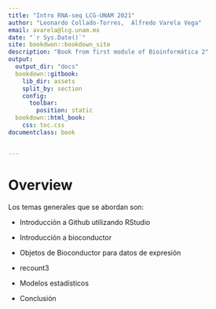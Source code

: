 ```yaml
---
title: "Intro RNA-seq LCG-UNAM 2021"
author: "Leonardo Collado-Torres,  Alfredo Varela Vega"
email: avarela@lcg.unam.mx
date: "`r Sys.Date()`"
site: bookdwon::bookdown_site
description: "Book from first module of Bioinformática 2"
output:
  output_dir: "docs"
  bookdown::gitbook:
    lib_dir: assets
    split_by: section
    config:
      toolbar:
        position: static
  bookdown::html_book:
    css: toc.css
documentclass: book


---
```

# Overview {-}

Los temas generales que se abordan son:

- Introducción a Github utilizando RStudio 

- Introducción a bioconductor 

- Objetos de Bioconductor para datos de expresión 

- recount3

- Modelos estadísticos 

- Conclusión
